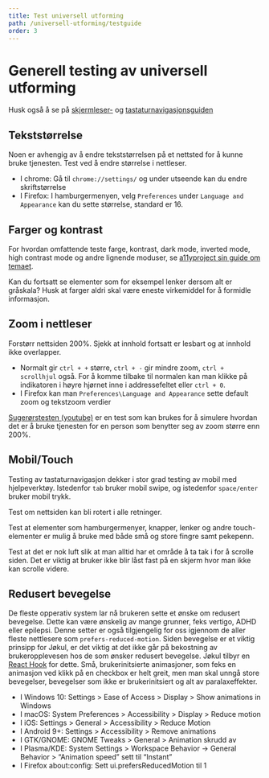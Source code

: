 ```yaml
---
title: Test universell utforming
path: /universell-utforming/testguide
order: 3
---
```



# Generell testing av universell utforming

Husk også å se på [skjermleser-](/universell-utforming/skjermleser) og [tastaturnavigasjonsguiden](/universell-utforming/tastatur)

## Tekststørrelse

Noen er avhengig av å endre tekststørrelsen på et nettsted for å kunne bruke tjenesten. Test ved å endre størrelse i nettleser.

-   I chrome: Gå til `chrome://settings/` og under utseende kan du endre skriftstørrelse
-   I Firefox: I hamburgermenyen, velg `Preferences` under `Language and Appearance` kan du sette størrelse, standard er 16.

## Farger og kontrast

For hvordan omfattende teste farge, kontrast, dark mode, inverted mode, high contrast mode og andre lignende moduser, se [a11yproject sin guide om temaet](https://www.a11yproject.com/posts/2020-01-23-operating-system-and-browser-accessibility-display-modes/).

Kan du fortsatt se elementer som for eksempel lenker dersom alt er gråskala? Husk at farger aldri skal være eneste virkemiddel for å formidle informasjon.

## Zoom i nettleser

Forstørr nettsiden 200%. Sjekk at innhold fortsatt er lesbart og at innhold ikke overlapper.

-   Normalt gir `ctrl + +` større, `ctrl + -` gir mindre zoom, `ctrl + scrollhjul` også. For å komme tilbake til normalen kan man klikke på indikatoren i høyre hjørnet inne i addressefeltet eller `ctrl + 0`.
-   I Firefox kan man `Preferences\Language and Appearance` sette default zoom og tekstzoom verdier

[Sugerørstesten (youtube)](https://www.youtube.com/watch?v=S1j6CYT3kWA&feature=youtu.be) er en test som kan brukes for å simulere hvordan det er å bruke tjenesten for en person som benytter seg av zoom større enn 200%.

## Mobil/Touch

Testing av tastaturnavigasjon dekker i stor grad testing av mobil med hjelpeverktøy. Istedenfor `tab` bruker mobil swipe, og istedenfor `space/enter` bruker mobil trykk.

Test om nettsiden kan bli rotert i alle retninger.

Test at elementer som hamburgermenyer, knapper, lenker og andre touch-elementer er mulig å bruke med både små og store fingre samt pekepenn.

Test at det er nok luft slik at man alltid har et område å ta tak i for å scrolle siden. Det er viktig at bruker ikke blir låst fast på en skjerm hvor man ikke kan scrolle videre.

## Redusert bevegelse

De fleste opperativ system lar nå brukeren sette et ønske om redusert bevegelse. Dette kan være ønskelig av mange grunner, feks vertigo, ADHD eller epilepsi. Denne setter er også tilgjengelig for oss igjennom de aller fleste nettlesere som `prefers-reduced-motion`. Siden bevegelse er et viktig prinsipp for Jøkul, er det viktig at det ikke går på bekostning av brukeropplevesen hos de som ønsker redusert bevegelse. Jøkul tilbyr en [React Hook](/komponenter/reducedmotion) for dette. Små, brukerinitsierte animasjoner, som feks en animasjon ved klikk på en checkbox er helt greit, men man skal unngå store bevegelser, bevegelser som ikke er brukerinitsiert og alt av paralaxeffekter.

-   I Windows 10: Settings > Ease of Access > Display > Show animations in Windows
-   I macOS: System Preferences > Accessibility > Display > Reduce motion
-   I iOS: Settings > General > Accessibility > Reduce Motion
-   I Android 9+: Settings > Accessibility > Remove animations
-   I GTK/GNOME: GNOME Tweaks > General > Animation skrudd av
-   I Plasma/KDE: System Settings > Workspace Behavior -> General Behavior > “Animation speed” sett til “Instant”
-   I Firefox about:config: Sett ui.prefersReducedMotion til 1

